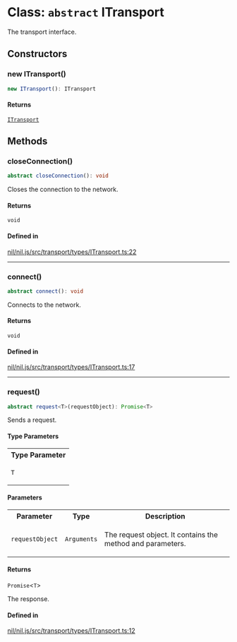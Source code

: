 # Class: `abstract` ITransport

The transport interface.

## Constructors

### new ITransport()

```ts
new ITransport(): ITransport
```

#### Returns

[`ITransport`](ITransport.mdx)

## Methods

### closeConnection()

```ts
abstract closeConnection(): void
```

Closes the connection to the network.

#### Returns

`void`

#### Defined in

[nil/nil.js/src/transport/types/ITransport.ts:22](https://github.com/NilFoundation/nil.js/blob/08a7f90027b4c09b608245b19f15f6fb7ae1ff03/src/transport/types/ITransport.ts#L22)

***

### connect()

```ts
abstract connect(): void
```

Connects to the network.

#### Returns

`void`

#### Defined in

[nil/nil.js/src/transport/types/ITransport.ts:17](https://github.com/NilFoundation/nil.js/blob/08a7f90027b4c09b608245b19f15f6fb7ae1ff03/src/transport/types/ITransport.ts#L17)

***

### request()

```ts
abstract request<T>(requestObject): Promise<T>
```

Sends a request.

#### Type Parameters

<table>
<tr>
<th>Type Parameter</th>
</tr>
<tr>
<td>

`T`

</td>
</tr>
</table>

#### Parameters

<table>
<tr>
<th>Parameter</th>
<th>Type</th>
<th>Description</th>
</tr>
<tr>
<td>

`requestObject`

</td>
<td>

`Arguments`

</td>
<td>

The request object. It contains the method and parameters.

</td>
</tr>
</table>

#### Returns

`Promise`\<`T`\>

The response.

#### Defined in

[nil/nil.js/src/transport/types/ITransport.ts:12](https://github.com/NilFoundation/nil.js/blob/08a7f90027b4c09b608245b19f15f6fb7ae1ff03/src/transport/types/ITransport.ts#L12)
